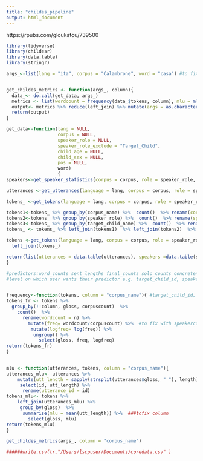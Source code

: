 ```yaml
---
title: "childes_pipeline"
output: html_document
---
```


https://rpubs.com/gloukatou/739500

```r

library(tidyverse)
library(childesr)
library(data.table)
library(stringr)

```

```r

args_<-list(lang = "ita", corpus = "Calambrone", word = "casa") #to fix add column


get_childes_metrics <- function(args_, column){
  data_<- do.call(get_data, args_)
  metrics <- list(wordcount = frequency(data_$tokens, column), mlu = mlu(data_$utterances, data_$tokens, column))
  output<- metrics %>% reduce(left_join) %>% mutate(args = as.character(args_["lang"]))
  return(output)
}  
```


```r

get_data<-function(lang = NULL,
                   corpus = NULL,
                   speaker_role = NULL, 
                   speaker_role_exclude = "Target_Child", 
                   child_age = NULL, 
                   child_sex = NULL, 
                   pos = NULL, 
                   word)
                   {
speakers<-get_speaker_statistics(corpus = corpus, role = speaker_role, role_exclude = speaker_role_exclude, age = child_age, sex = child_sex)

utterances <-get_utterances(language = lang, corpus = corpus, role = speaker_role, role_exclude = speaker_role_exclude, age = child_age, sex = child_sex)

tokens_ <-get_tokens(language = lang, corpus = corpus, role = speaker_role, role_exclude = speaker_role_exclude, age = child_age, sex = child_sex, token="*")

tokens1<-tokens_ %>% group_by(corpus_name) %>%  count()  %>% rename(corpuscount = n)
tokens2<-tokens_ %>% group_by(speaker_role) %>%  count()  %>% rename(speakercount = n)
tokens3<-tokens_ %>% group_by(target_child_name) %>%  count()  %>% rename(targetchildcount = n)
tokens_ <- tokens_ %>% left_join(tokens1)  %>% left_join(tokens2)  %>% left_join(tokens3)

tokens <-get_tokens(language = lang, corpus = corpus, role = speaker_role, role_exclude = speaker_role_exclude, age = child_age, sex = child_sex, part_of_speech = pos, token = word) %>%
  left_join(tokens_)

return(list(utterances = data.table(utterances), speakers =data.table(speakers), tokens=data.table(tokens))) #return a list of dataframes
}
```



```r
#predictors:word_counts sent_lengths final_counts solo_counts concreteness frequency word_length valence babiness
#level on which user wants their predictor e.g. target_child_id, speaker_id, transcript_id


frequency<-function(tokens, column = "corpus_name"){ #target_child_id, speaker_id language
tokens_fr <- tokens %>% 
  group_by(!!column, gloss, corpuscount)  %>% 
    count()  %>% 
      rename(wordcount = n) %>% 
        mutate(freq= wordcount/corpuscount) %>%  #to fix with speakercount, targetchildcount
         mutate(logfreq= log(freq)) %>%
          ungroup() %>% 
            select(gloss, freq, logfreq)
return(tokens_fr)
} 
  

mlu <- function(utterances, tokens, column = "corpus_name"){
utterances_mlu<- utterances %>%
    mutate(utt_length = sapply(strsplit(utterances$gloss, " "), length)) %>%
     select(id, utt_length) %>%  
      rename(utterance_id = id)
tokens_mlu<- tokens %>% 
    left_join(utterances_mlu) %>%
     group_by(gloss)  %>% 
      summarise(mlu = mean(utt_length)) %>%  ###tofix column
        select(gloss, mlu)
return(tokens_mlu)
}

```


```r

get_childes_metrics(args_, column = "corpus_name")

######write.csv(tr,"/Users/lscpuser/Documents/coredata.csv" )  

```







